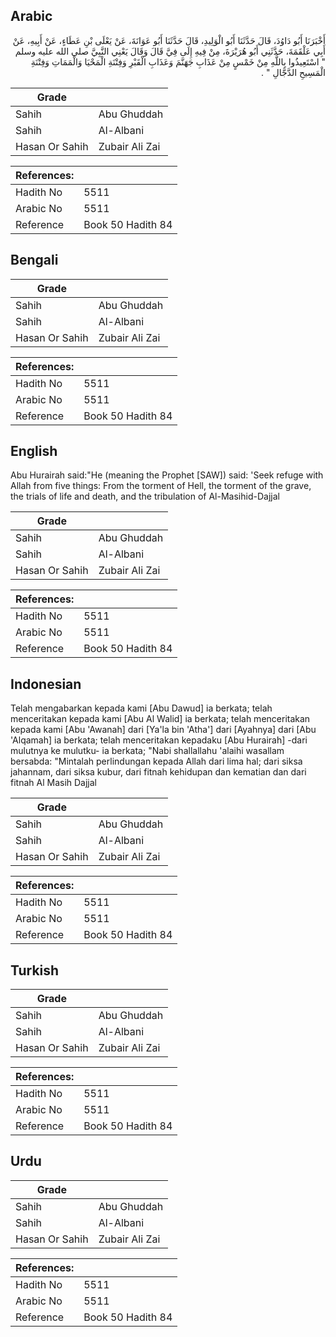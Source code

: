 ## Arabic


<div dir="rtl" lang="ar" style={{fontSize:'larger',backgroundColor:'#f8f9fa',padding:20}}>
أَخْبَرَنَا أَبُو دَاوُدَ، قَالَ حَدَّثَنَا أَبُو الْوَلِيدِ، قَالَ حَدَّثَنَا أَبُو عَوَانَةَ، عَنْ يَعْلَى بْنِ عَطَاءٍ، عَنْ أَبِيهِ، عَنْ أَبِي عَلْقَمَةَ، حَدَّثَنِي أَبُو هُرَيْرَةَ، مِنْ فِيهِ إِلَى فِيَّ قَالَ وَقَالَ يَعْنِي النَّبِيَّ صلى الله عليه وسلم ‏ "‏ اسْتَعِيذُوا بِاللَّهِ مِنْ خَمْسٍ مِنْ عَذَابِ جَهَنَّمَ وَعَذَابِ الْقَبْرِ وَفِتْنَةِ الْمَحْيَا وَالْمَمَاتِ وَفِتْنَةِ الْمَسِيحِ الدَّجَّالِ ‏"‏ ‏.‏
</div>
<div style={{backgroundColor:'#f8f9fa',padding:20, marginBottom: 10}}><table> <thead> <tr> <th>Grade</th> <th></th> </tr> </thead> <tbody> <tr><td>Sahih</td><td>Abu Ghuddah</td></tr><tr><td>Sahih</td><td>Al-Albani</td></tr><tr><td>Hasan Or Sahih</td><td>Zubair Ali Zai</td></tr></tbody></table><table> <thead> <tr> <th>References:</th> <th></th> </tr> </thead> <tbody><tr><td>Hadith No</td><td>5511</td></tr><tr><td>Arabic No</td><td>5511</td></tr><tr><td>Reference</td><td>Book 50 Hadith 84</td></tr></tbody></table></div>

## Bengali


<div dir="ltr" lang="bn" style={{fontSize:'larger',backgroundColor:'#f8f9fa',padding:20}}>

</div>
<div style={{backgroundColor:'#f8f9fa',padding:20, marginBottom: 10}}><table> <thead> <tr> <th>Grade</th> <th></th> </tr> </thead> <tbody> <tr><td>Sahih</td><td>Abu Ghuddah</td></tr><tr><td>Sahih</td><td>Al-Albani</td></tr><tr><td>Hasan Or Sahih</td><td>Zubair Ali Zai</td></tr></tbody></table><table> <thead> <tr> <th>References:</th> <th></th> </tr> </thead> <tbody><tr><td>Hadith No</td><td>5511</td></tr><tr><td>Arabic No</td><td>5511</td></tr><tr><td>Reference</td><td>Book 50 Hadith 84</td></tr></tbody></table></div>

## English


<div dir="ltr" lang="en" style={{fontSize:'larger',backgroundColor:'#f8f9fa',padding:20}}>
Abu Hurairah said:"He (meaning the Prophet [SAW]) said: 'Seek refuge with Allah from five things: From the torment of Hell, the torment of the grave, the trials of life and death, and the tribulation of Al-Masihid-Dajjal
</div>
<div style={{backgroundColor:'#f8f9fa',padding:20, marginBottom: 10}}><table> <thead> <tr> <th>Grade</th> <th></th> </tr> </thead> <tbody> <tr><td>Sahih</td><td>Abu Ghuddah</td></tr><tr><td>Sahih</td><td>Al-Albani</td></tr><tr><td>Hasan Or Sahih</td><td>Zubair Ali Zai</td></tr></tbody></table><table> <thead> <tr> <th>References:</th> <th></th> </tr> </thead> <tbody><tr><td>Hadith No</td><td>5511</td></tr><tr><td>Arabic No</td><td>5511</td></tr><tr><td>Reference</td><td>Book 50 Hadith 84</td></tr></tbody></table></div>

## Indonesian


<div dir="ltr" lang="id" style={{fontSize:'larger',backgroundColor:'#f8f9fa',padding:20}}>
Telah mengabarkan kepada kami [Abu Dawud] ia berkata; telah menceritakan kepada kami [Abu Al Walid] ia berkata; telah menceritakan kepada kami [Abu 'Awanah] dari [Ya'la bin 'Atha'] dari [Ayahnya] dari [Abu 'Alqamah] ia berkata; telah menceritakan kepadaku [Abu Hurairah] -dari mulutnya ke mulutku- ia berkata; "Nabi shallallahu 'alaihi wasallam bersabda: "Mintalah perlindungan kepada Allah dari lima hal; dari siksa jahannam, dari siksa kubur, dari fitnah kehidupan dan kematian dan dari fitnah Al Masih Dajjal
</div>
<div style={{backgroundColor:'#f8f9fa',padding:20, marginBottom: 10}}><table> <thead> <tr> <th>Grade</th> <th></th> </tr> </thead> <tbody> <tr><td>Sahih</td><td>Abu Ghuddah</td></tr><tr><td>Sahih</td><td>Al-Albani</td></tr><tr><td>Hasan Or Sahih</td><td>Zubair Ali Zai</td></tr></tbody></table><table> <thead> <tr> <th>References:</th> <th></th> </tr> </thead> <tbody><tr><td>Hadith No</td><td>5511</td></tr><tr><td>Arabic No</td><td>5511</td></tr><tr><td>Reference</td><td>Book 50 Hadith 84</td></tr></tbody></table></div>

## Turkish


<div dir="ltr" lang="tr" style={{fontSize:'larger',backgroundColor:'#f8f9fa',padding:20}}>

</div>
<div style={{backgroundColor:'#f8f9fa',padding:20, marginBottom: 10}}><table> <thead> <tr> <th>Grade</th> <th></th> </tr> </thead> <tbody> <tr><td>Sahih</td><td>Abu Ghuddah</td></tr><tr><td>Sahih</td><td>Al-Albani</td></tr><tr><td>Hasan Or Sahih</td><td>Zubair Ali Zai</td></tr></tbody></table><table> <thead> <tr> <th>References:</th> <th></th> </tr> </thead> <tbody><tr><td>Hadith No</td><td>5511</td></tr><tr><td>Arabic No</td><td>5511</td></tr><tr><td>Reference</td><td>Book 50 Hadith 84</td></tr></tbody></table></div>

## Urdu


<div dir="rtl" lang="ur" style={{fontSize:'larger',backgroundColor:'#f8f9fa',padding:20}}>

</div>
<div style={{backgroundColor:'#f8f9fa',padding:20, marginBottom: 10}}><table> <thead> <tr> <th>Grade</th> <th></th> </tr> </thead> <tbody> <tr><td>Sahih</td><td>Abu Ghuddah</td></tr><tr><td>Sahih</td><td>Al-Albani</td></tr><tr><td>Hasan Or Sahih</td><td>Zubair Ali Zai</td></tr></tbody></table><table> <thead> <tr> <th>References:</th> <th></th> </tr> </thead> <tbody><tr><td>Hadith No</td><td>5511</td></tr><tr><td>Arabic No</td><td>5511</td></tr><tr><td>Reference</td><td>Book 50 Hadith 84</td></tr></tbody></table></div>